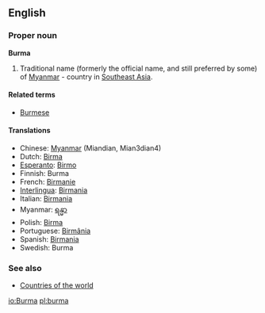 ==English==

===Proper noun===
'''Burma'''

# Traditional name (formerly the official name, and still preferred by some) of [[Myanmar]] - country in [[Southeast Asia]].

====Related terms====
*[[Burmese]]

====Translations====
*Chinese: [[Myanmar]] (Miandian, Mian3dian4)
*Dutch: [[Birma]]
*[[Esperanto]]: [[Birmo]]
*Finnish: Burma
*French: [[Birmanie]]
*[[Interlingua]]: [[Birmania]]
*Italian: [[Birmania]]
*Myanmar: [[ရန္မာ]]
*Polish: [[Birma]]
*Portuguese: [[Birmânia]]
*Spanish: [[Birmania]]
*Swedish: Burma

===See also===
*[[Countries of the world]]

[[io:Burma]]
[[pl:burma]]